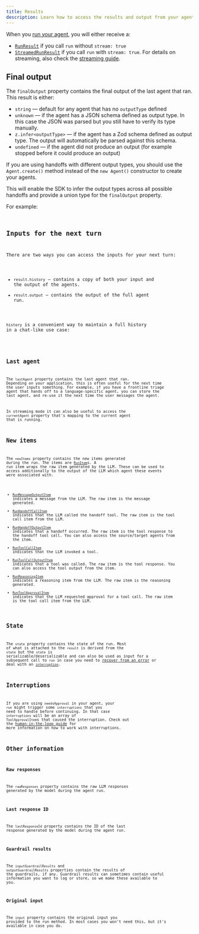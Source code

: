 ```yaml
---
title: Results
description: Learn how to access the results and output from your agent run
---
```



When you [run your agent](/guides/running-agents), you will either receive a:

- [`RunResult`](/openai/agents/classes/runresult) if you call `run` without `stream: true`
- [`StreamedRunResult`](/openai/agents/classes/streamedrunresult) if you call `run` with `stream: true`. For details on streaming, also check the [streaming guide](/guides/streaming).

## Final output

The `finalOutput` property contains the final output of the last agent that ran. This result is either:

- `string` — default for any agent that has no `outputType` defined
- `unknown` — if the agent has a JSON schema defined as output type. In this case the JSON was parsed but you still have to verify its type manually.
- `z.infer<outputType>` — if the agent has a Zod schema defined as output type. The output will automatically be parsed against this schema.
- `undefined` — if the agent did not produce an output (for example stopped before it could produce an output)

If you are using handoffs with different output types, you should use the `Agent.create()` method instead of the `new Agent()` constructor to create your agents.

This will enable the SDK to infer the output types across all possible handoffs and provide a union type for the `finalOutput` property.

For example:

<Code
  lang="typescript"
  code={handoffFinalOutputTypes}
  title="Handoff final output types"
/>

## Inputs for the next turn

There are two ways you can access the inputs for your next turn:

- `result.history` — contains a copy of both your input and the output of the agents.
- `result.output` — contains the output of the full agent run.

`history` is a convenient way to maintain a full history in a chat-like use case:

<Code lang="typescript" code={historyLoop} title="History loop" />

## Last agent

The `lastAgent` property contains the last agent that ran. Depending on your application, this is often useful for the next time the user inputs something. For example, if you have a frontline triage agent that hands off to a language-specific agent, you can store the last agent, and re-use it the next time the user messages the agent.

In streaming mode it can also be useful to access the `currentAgent` property that's mapping to the current agent that is running.

## New items

The `newItems` property contains the new items generated during the run. The items are [`RunItem`](/openai/agents/type-aliases/runitem)s. A run item wraps the raw item generated by the LLM. These can be used to access additionally to the output of the LLM which agent these events were associated with.

- [`RunMessageOutputItem`](/openai/agents/classes/runmessageoutputitem) indicates a message from the LLM. The raw item is the message generated.
- [`RunHandoffCallItem`](/openai/agents/classes/runhandoffcallitem) indicates that the LLM called the handoff tool. The raw item is the tool call item from the LLM.
- [`RunHandoffOutputItem`](/openai/agents/classes/runhandoffoutputitem) indicates that a handoff occurred. The raw item is the tool response to the handoff tool call. You can also access the source/target agents from the item.
- [`RunToolCallItem`](/openai/agents/classes/runtoolcallitem) indicates that the LLM invoked a tool.
- [`RunToolCallOutputItem`](/openai/agents/classes/runtoolcalloutputitem) indicates that a tool was called. The raw item is the tool response. You can also access the tool output from the item.
- [`RunReasoningItem`](/openai/agents/classes/runreasoningitem) indicates a reasoning item from the LLM. The raw item is the reasoning generated.
- [`RunToolApprovalItem`](/openai/agents/classes/runtoolapprovalitem) indicates that the LLM requested approval for a tool call. The raw item is the tool call item from the LLM.

## State

The `state` property contains the state of the run. Most of what is attached to the `result` is derived from the `state` but the `state` is serializable/deserializable and can also be used as input for a subsequent call to `run` in case you need to [recover from an error](/guides/running-agents#exceptions) or deal with an [`interruption`](#interruptions).

## Interruptions

If you are using `needsApproval` in your agent, your `run` might trigger some `interruptions` that you need to handle before continuing. In that case `interruptions` will be an array of `ToolApprovalItem`s that caused the interruption. Check out the [human-in-the-loop guide](/guides/human-in-the-loop) for more information on how to work with interruptions.

## Other information

### Raw responses

The `rawResponses` property contains the raw LLM responses generated by the model during the agent run.

### Last response ID

The `lastResponseId` property contains the ID of the last response generated by the model during the agent run.

### Guardrail results

The `inputGuardrailResults` and `outputGuardrailResults` properties contain the results of the guardrails, if any. Guardrail results can sometimes contain useful information you want to log or store, so we make these available to you.

### Original input

The `input` property contains the original input you provided to the run method. In most cases you won't need this, but it's available in case you do.
